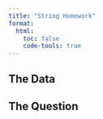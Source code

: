 ```yaml
---
title: "String Homework"
format: 
  html:
    toc: false
    code-tools: true 
---
```


## The Data



## The Question




